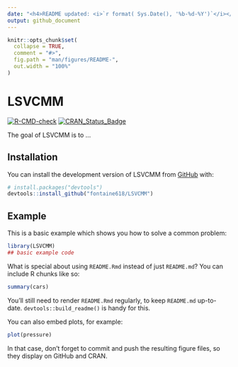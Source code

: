 ```yaml
---
date: "<h4>README updated: <i>`r format( Sys.Date(), '%b-%d-%Y')`</i></h4>"
output: github_document
---
```


<!-- README.md is generated from README.Rmd. Please edit that file -->

```r
knitr::opts_chunk$set(
  collapse = TRUE,
  comment = "#>",
  fig.path = "man/figures/README-",
  out.width = "100%"
)
```

# LSVCMM

  <!-- badges: start -->
  [![R-CMD-check](https://github.com/fontaine618/LSVCMM/actions/workflows/R-CMD-check.yaml/badge.svg)](https://github.com/fontaine618/LSVCMM/actions/workflows/R-CMD-check.yaml)
  [![CRAN_Status_Badge](https://www.r-pkg.org/badges/version/LSVCMM)](https://cran.r-project.org/package=LSVCMM)
  <!-- badges: end -->

The goal of LSVCMM is to ...

## Installation

You can install the development version of LSVCMM from [GitHub](https://github.com/) with:

``` r
# install.packages("devtools")
devtools::install_github("fontaine618/LSVCMM")
```

## Example

This is a basic example which shows you how to solve a common problem:

```r
library(LSVCMM)
## basic example code
```

What is special about using `README.Rmd` instead of just `README.md`? You can include R chunks like so:

```r
summary(cars)
```

You'll still need to render `README.Rmd` regularly, to keep `README.md` up-to-date. `devtools::build_readme()` is handy for this.

You can also embed plots, for example:

```r
plot(pressure)
```

In that case, don't forget to commit and push the resulting figure files, so they display on GitHub and CRAN.
